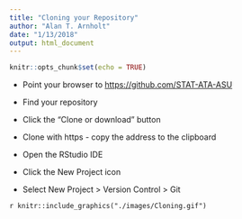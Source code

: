 ```yaml
---
title: "Cloning your Repository"
author: "Alan T. Arnholt"
date: "1/13/2018"
output: html_document
---
```


```r
knitr::opts_chunk$set(echo = TRUE)
```

* Point your browser to [https://github.com/STAT-ATA-ASU](https://github.com/STAT-ATA-ASU)

* Find your repository

* Click the "Clone or download" button

* Clone with https - copy the address to the clipboard

* Open the RStudio IDE

* Click the New Project icon

* Select New Project > Version Control > Git


`r knitr::include_graphics("./images/Cloning.gif")`

 
